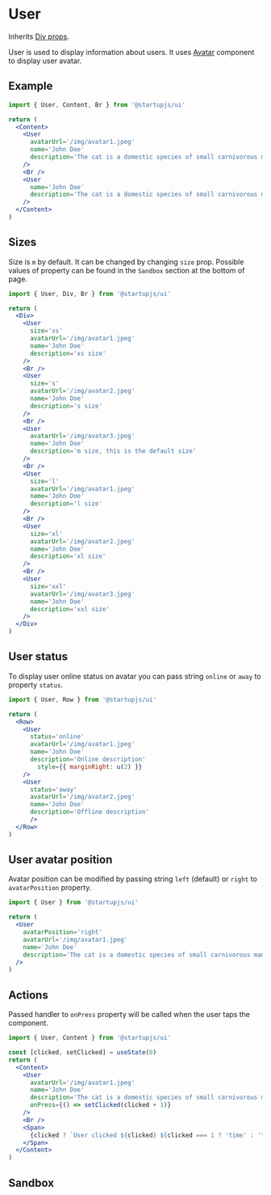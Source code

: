 
# User

Inherits [Div props](/docs/en/Div).

User is used to display information about users. It uses [Avatar](/docs/en/Avatar) component to display user avatar.

## Example

```jsx
import { User, Content, Br } from '@startupjs/ui'
```

```jsx example
return (
  <Content>
    <User
      avatarUrl='/img/avatar1.jpeg'
      name='John Doe'
      description='The cat is a domestic species of small carnivorous mammal'
    />
    <Br />
    <User
      name='John Doe'
      description='The cat is a domestic species of small carnivorous mammal'
    />
  </Content>
)
```

## Sizes

Size is `m` by default. It can be changed by changing `size` prop. Possible values of property can be found in the `Sandbox` section at the bottom of page.

```jsx
import { User, Div, Br } from '@startupjs/ui'
```

```jsx example
return (
  <Div>
    <User
      size='xs'
      avatarUrl='/img/avatar1.jpeg'
      name='John Doe'
      description='xs size'
    />
    <Br />
    <User
      size='s'
      avatarUrl='/img/avatar2.jpeg'
      name='John Doe'
      description='s size'
    />
    <Br />
    <User
      avatarUrl='/img/avatar3.jpeg'
      name='John Doe'
      description='m size, this is the default size'
    />
    <Br />
    <User
      size='l'
      avatarUrl='/img/avatar1.jpeg'
      name='John Doe'
      description='l size'
    />
    <Br />
    <User
      size='xl'
      avatarUrl='/img/avatar2.jpeg'
      name='John Doe'
      description='xl size'
    />
    <Br />
    <User
      size='xxl'
      avatarUrl='/img/avatar3.jpeg'
      name='John Doe'
      description='xxl size'
    />
  </Div>
)
```

## User status

To display user online status on avatar you can pass string `online` or `away` to property `status`.

```jsx
import { User, Row } from '@startupjs/ui'
```

```jsx example
return (
  <Row>
    <User
      status='online'
      avatarUrl='/img/avatar1.jpeg'
      name='John Doe'
      description='Online description'
        style={{ marginRight: u(2) }}
    />
    <User
      status='away'
      avatarUrl='/img/avatar2.jpeg'
      name='John Doe'
      description='Offline description'
      />
  </Row>
)
```

## User avatar position

Avatar position can be modified by passing string `left` (default) or `right` to `avatarPosition` property.

```jsx
import { User } from '@startupjs/ui'
```

```jsx example
return (
  <User
    avatarPosition='right'
    avatarUrl='/img/avatar1.jpeg'
    name='John Doe'
    description='The cat is a domestic species of small carnivorous mammal'
  />
)
```

## Actions

Passed handler to `onPress` property will be called when the user taps the component.

```jsx
import { User, Content } from '@startupjs/ui'
```

```jsx example
const [clicked, setClicked] = useState(0)
return (
  <Content>
    <User
      avatarUrl='/img/avatar1.jpeg'
      name='John Doe'
      description='The cat is a domestic species of small carnivorous mammal'
      onPress={() => setClicked(clicked + 1)}
    />
    <Br />
    <Span>
      {clicked ? `User clicked ${clicked} ${clicked === 1 ? 'time' : 'times'}` : 'Click on user'}
    </Span>
  </Content>
)
```

## Sandbox

<Sandbox Component={User} />
